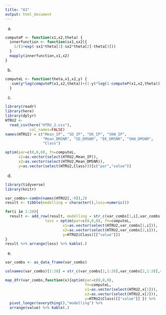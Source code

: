 ```yaml
---
title: "A3"
output: html_document
---
```


a.
```r
computeP <- function(x1,x2,theta) {
  innerfunction <- function(sx1,sx2){
    1/(1+exp(-sx1*theta[1]-sx2*theta[2]-theta[3]))
  }
  mapply(innerfunction,x1,x2)
}
```

b.
```r
computeL <- function(theta,x1,x2,y) {
  -sum(y*log(computeP(x1,x2,theta))+(1-y)*log(1-computeP(x1,x2,theta)))
  }
```

c.
```r
library(readr)
library(here)
library(dplyr)
HTRU2 <-
  read_csv(here("HTRU_2.csv"),
           col_names=FALSE)
names(HTRU2) = c("Mean_IP", "SD_IP", "EK_IP", "SKW_IP",
                 "Mean_DMSNR", "SD_DMSNR", "EK_DMSNR", "SKW_DMSNR",
                 "Class")
```

```r
optim(par=c(0,0,0), fn=computeL, 
      x1=as.vector(select(HTRU2,Mean_IP)),
      x2=as.vector(select(HTRU2,Mean_DMSNR)),
      y=as.vector(select(HTRU2,Class)))[c("par","value")]
```

d.
```r
library(tidyverse)
library(knitr)
```

```r
var_combs<-combn(names(HTRU2[,-9]),2)
result <- tibble(modelling = character(),loss=numeric())

for(i in 1:28){
  result <- add_row(result, modelling = str_c(var_combs[1,i],var_combs[2,i],sep="&"),
                  loss = optim(par=c(0,0,0), fn=computeL, 
                          x1=as.vector(select(HTRU2,var_combs[1,i])),
                          x2=as.vector(select(HTRU2,var_combs[2,i])),
                          y=HTRU2$Class)[["value"]])
}
result %>% arrange(loss) %>% kable(.)

```

e.
```r
var_combs <- as_data_frame(var_combs) 
```

```r
colnames(var_combs)[1:28] = str_c(var_combs[1,1:28],var_combs[2,1:28],sep="&")

map_dfr(var_combs,function(x){optim(par=c(0,0,0), 
                                    fn=computeL,
                                    x1=as.vector(select(HTRU2,x[1])),
                                    x2=as.vector(select(HTRU2,x[2])),
                                    y=HTRU2$Class)[["value"]] }) %>% 
  pivot_longer(everything(),"modelling") %>% 
  arrange(value) %>% kable(.)

```




